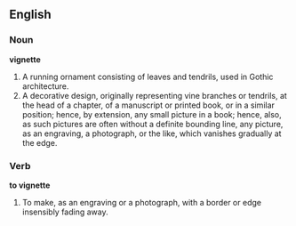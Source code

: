 ==English==

===Noun===

'''vignette'''

#A running ornament consisting of leaves and tendrils, used in Gothic architecture.
#A decorative design, originally representing vine branches or tendrils, at the head of a chapter, of a manuscript or printed book, or in a similar position; hence, by extension, any small picture in a book; hence, also, as such pictures are often without a definite bounding line, any picture, as an engraving, a photograph, or the like, which vanishes gradually at the edge.

===Verb===

'''to vignette'''

#To make, as an engraving or a photograph, with a border or edge insensibly fading away.